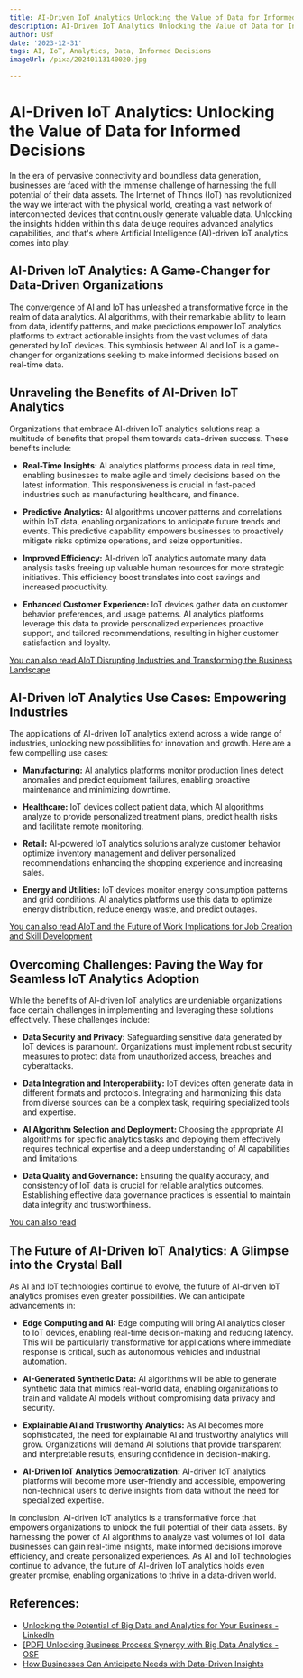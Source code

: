 ```yaml
---
title: AI-Driven IoT Analytics Unlocking the Value of Data for Informed Decisions
description: AI-Driven IoT Analytics Unlocking the Value of Data for Informed Decisions
author: Usf
date: '2023-12-31'
tags: AI, IoT, Analytics, Data, Informed Decisions
imageUrl: /pixa/20240113140020.jpg

---
```

# AI-Driven IoT Analytics: Unlocking the Value of Data  for Informed Decisions

In the era of pervasive connectivity and boundless  data generation, businesses  are faced  with the immense challenge  of harnessing the full potential of their data assets. The Internet of  Things (IoT) has revolutionized the  way we  interact with the physical world, creating a vast network of interconnected devices that continuously generate  valuable data.  Unlocking the insights hidden within this data deluge requires advanced analytics capabilities, and that's where Artificial Intelligence (AI)-driven IoT analytics  comes into play.

## AI-Driven IoT Analytics: A Game-Changer for Data-Driven  Organizations

The convergence of AI and IoT has unleashed a transformative force in the realm of data analytics. AI algorithms, with their remarkable ability to learn from data, identify patterns, and make predictions  empower IoT analytics  platforms  to extract actionable insights from the vast volumes of data generated by IoT devices. This symbiosis between AI and IoT is a game-changer for organizations  seeking to make informed decisions based  on real-time data.

## Unraveling the Benefits of AI-Driven IoT Analytics

Organizations that embrace AI-driven IoT analytics solutions reap a multitude of benefits that propel them towards data-driven success. These benefits include:

- **Real-Time Insights:** AI analytics platforms process data in real time, enabling businesses to make agile and timely decisions based on the latest information. This responsiveness is crucial in fast-paced industries such as manufacturing  healthcare, and  finance.

- **Predictive Analytics:** AI algorithms uncover patterns and correlations within IoT data, enabling organizations to anticipate future trends and events. This predictive capability empowers businesses to proactively mitigate risks optimize operations,  and seize opportunities.

- **Improved  Efficiency:** AI-driven  IoT analytics automate many data analysis tasks freeing up valuable human resources for more strategic initiatives. This efficiency boost translates into cost savings and increased productivity.

- **Enhanced Customer Experience:** IoT devices gather  data on customer behavior preferences,  and  usage patterns. AI analytics platforms leverage this data to provide personalized experiences proactive support, and tailored recommendations, resulting in higher customer satisfaction and loyalty.

[You can also read AIoT Disrupting Industries and Transforming the Business Landscape](AIoT%20Disrupting%20Industries%20and%20Transforming%20the%20Business%20Landscape)


## AI-Driven IoT Analytics Use Cases: Empowering Industries

The applications of AI-driven IoT analytics  extend across a  wide range of industries,  unlocking new possibilities for innovation and growth. Here are a few compelling use cases:

- **Manufacturing:** AI analytics  platforms monitor production lines detect anomalies and predict equipment failures,  enabling proactive maintenance and  minimizing downtime.

- **Healthcare:** IoT devices collect patient data, which  AI algorithms analyze to provide personalized treatment plans,  predict  health risks and facilitate  remote monitoring.

-  **Retail:** AI-powered IoT analytics solutions analyze  customer behavior optimize inventory management and deliver personalized recommendations enhancing the shopping experience and increasing sales.

- **Energy and Utilities:**  IoT devices monitor energy consumption patterns and grid conditions. AI analytics  platforms use this data to optimize energy distribution, reduce energy waste, and predict outages.

[You can also  read AIoT  and the Future of Work Implications  for Job Creation  and  Skill  Development](AIoT%20and%20the%20Future%20of%20Work%20Implications%20for%20Job%20Creation%20and%20Skill%20Development)


## Overcoming Challenges: Paving the Way for Seamless IoT Analytics Adoption

While the benefits  of AI-driven IoT analytics  are undeniable organizations face certain challenges in implementing and leveraging these solutions effectively.  These  challenges include:

- **Data Security and Privacy:** Safeguarding sensitive data generated by IoT devices is paramount. Organizations must implement robust security measures to protect data from unauthorized access, breaches and cyberattacks.

- **Data Integration and Interoperability:** IoT devices often generate data  in different formats and protocols. Integrating and harmonizing this  data from diverse  sources can be  a complex task, requiring specialized tools and expertise.

- **AI Algorithm Selection and Deployment:** Choosing the appropriate  AI algorithms for  specific analytics tasks and deploying  them effectively requires technical  expertise and a deep understanding  of AI capabilities and limitations.

-  **Data Quality and Governance:** Ensuring  the quality  accuracy, and  consistency of IoT data is crucial for reliable analytics outcomes. Establishing effective data governance practices is essential to maintain data integrity and trustworthiness.

[You can also read ]()


##  The Future of AI-Driven IoT Analytics: A Glimpse into the Crystal Ball

As AI and IoT technologies continue to evolve, the future of AI-driven IoT analytics promises even greater possibilities.  We can anticipate advancements in:

- **Edge Computing and AI:** Edge computing will bring  AI  analytics  closer  to IoT devices, enabling real-time decision-making and reducing latency. This will be particularly transformative for applications  where immediate response is critical,  such as autonomous vehicles and industrial automation.

- **AI-Generated Synthetic Data:** AI algorithms will be able to generate synthetic data that  mimics real-world data, enabling organizations to train and validate AI models without compromising data privacy and security.

- **Explainable AI and Trustworthy Analytics:** As AI becomes more sophisticated, the  need for  explainable AI and trustworthy analytics will grow. Organizations will demand AI solutions that provide  transparent  and interpretable results, ensuring confidence in decision-making.

-  **AI-Driven IoT Analytics Democratization:**  AI-driven IoT analytics  platforms will become more user-friendly and accessible, empowering non-technical users to derive  insights  from data without the  need for specialized expertise.

In conclusion, AI-driven IoT analytics is a transformative force that empowers organizations to unlock the full potential of their data assets.  By harnessing the power of AI algorithms  to analyze vast volumes of  IoT data businesses can gain real-time insights, make informed decisions improve  efficiency, and create personalized experiences. As AI and  IoT technologies continue to advance, the future of AI-driven IoT  analytics holds even greater promise, enabling organizations to thrive in a data-driven world.

## References:
- [Unlocking the Potential of Big Data and Analytics for Your Business - LinkedIn](https://www.linkedin.com/pulse/unlocking-potential-big-data-analytics-your-business-sathaiya)
- [[PDF] Unlocking Business Process Synergy with Big Data Analytics - OSF](https://osf.io/jbqcm/download/?format=pdf)
- [How Businesses Can Anticipate Needs with Data-Driven Insights](https://tiffanyperkinsmunn.com/data-driven-insights/)
